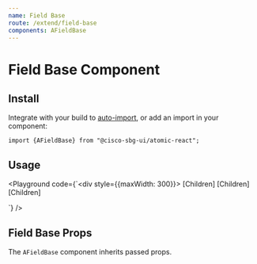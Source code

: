 ```yaml
---
name: Field Base
route: /extend/field-base
components: AFieldBase
---
```


# Field Base Component

## Install

Integrate with your build to [auto-import](/#integrating), or add an import in your component:

```
import {AFieldBase} from "@cisco-sbg-ui/atomic-react";
```

## Usage

<Playground
  code={`<div style={{maxWidth: 300}}>
  <AFieldBase
    className="mb-3"
    label="Label - Normal"
    hint="This is a sample of hint text below a form field">
    [Children]
  </AFieldBase>
  <AFieldBase
    className="mb-3"
    label="Label - Warning"
    hint="This is a sample of hint text below a form field"
    validationState="warning">
    [Children]
  </AFieldBase>
  <AFieldBase
    className="mb-3"
    label="Label - Danger"
    hint="This is a sample of hint text below a form field"
    validationState="danger">
    [Children]
  </AFieldBase>
</div>
`}
/>

## Field Base Props

The `AFieldBase` component inherits passed props.

<Props of="AFieldBase" />
